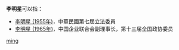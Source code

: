 '''李明星'''可以指：
* [[李明星_(1955年)|李明星 (1955年)]]，中華民國第七屆立法委員
* [[李明星_(1965年)|李明星 (1965年)]]，中国企业联合会副理事长，第十三届全国政协委员

{{disambig}}

[[Category:三字李姓人名消歧义|ming]]